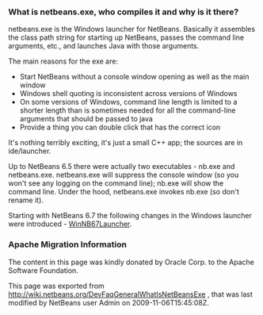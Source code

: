 <!--

    Licensed to the Apache Software Foundation (ASF) under one
    or more contributor license agreements.  See the NOTICE file
    distributed with this work for additional information
    regarding copyright ownership.  The ASF licenses this file
    to you under the Apache License, Version 2.0 (the
    "License"); you may not use this file except in compliance
    with the License.  You may obtain a copy of the License at

      http://www.apache.org/licenses/LICENSE-2.0

    Unless required by applicable law or agreed to in writing,
    software distributed under the License is distributed on an
    "AS IS" BASIS, WITHOUT WARRANTIES OR CONDITIONS OF ANY
    KIND, either express or implied.  See the License for the
    specific language governing permissions and limitations
    under the License.

-->

===What is netbeans.exe, who compiles it and why is it there?===

netbeans.exe is the Windows launcher for NetBeans.  Basically it assembles the class path string for starting up NetBeans, passes the command line arguments, etc., and launches Java with those arguments.

The main reasons for the exe are:
* Start NetBeans without a console window opening as well as the main window
* Windows shell quoting is inconsistent across versions of Windows
* On some versions of Windows, command line length is limited to a shorter length than is sometimes needed for all the command-line arguments that should be passed to java
* Provide a thing you can double click that has the correct icon

It's nothing terribly exciting, it's just a small C++ app;  the sources are in ide/launcher.

Up to NetBeans 6.5 there were actually two executables - nb.exe and netbeans.exe.  netbeans.exe will suppress the console window (so you won't see any logging on the command line);  nb.exe will show the command line.  Under the hood, netbeans.exe invokes nb.exe (so don't rename it).

Starting with NetBeans 6.7 the following changes in the Windows launcher were introduced - [[WinNB67Launcher | WinNB67Launcher]].

===Apache Migration Information===

The content in this page was kindly donated by Oracle Corp. to the
Apache Software Foundation.

This page was exported from http://wiki.netbeans.org/DevFaqGeneralWhatIsNetBeansExe , 
that was last modified by NetBeans user Admin 
on 2009-11-06T15:45:08Z.

